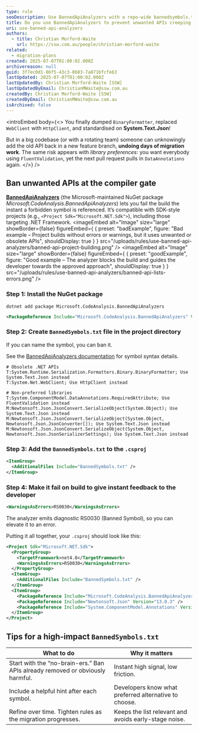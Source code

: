 ```yaml
---
type: rule
seoDescription: Use BannedApiAnalyzers with a repo-wide bannedsymbols.txt to block deprecated or disallowed APIs (and steer devs toward preferred libraries) before they hit main.
title: Do you use BannedApiAnalyzers to prevent unwanted APIs creeping back in?
uri: use-banned-api-analyzers
authors:
  - title: Christian Morford-Waite
    url: https://ssw.com.au/people/christian-morford-waite
related:
  - migration-plans
created: 2025-07-07T01:00:02.000Z
archivereason: null
guid: 3f7ec0d1-86f5-43c3-8b83-7a871bfcfe63
lastUpdated: 2025-07-07T01:00:02.000Z
lastUpdatedBy: Christian Morford-Waite [SSW]
lastUpdatedByEmail: ChristianMWaite@ssw.com.au
createdBy: Christian Morford-Waite [SSW]
createdByEmail: ChristianMWaite@ssw.com.au
isArchived: false
---
```


<introEmbed
  body={<>
You finally dumped `BinaryFormatter`, replaced `WebClient` with `HttpClient`, and standardised on **System.Text.Json**!

But in a big codebase (or with a rotating team) someone can unknowingly add the old API back in a new feature branch, **undoing days of migration work**. The same risk appears with *library preferences*: you want everybody using `FluentValidation`, yet the next pull request pulls in `DataAnnotations` again.
  </>}
/>
## Ban unwanted APIs at the compiler gate

**[BannedApiAnalyzers](https://www.nuget.org/packages/Microsoft.CodeAnalysis.BannedApiAnalyzers/)** (the Microsoft-maintained NuGet package *Microsoft.CodeAnalysis.BannedApiAnalyzers*) lets you fail the build the instant a forbidden symbol is referenced. It’s compatible with SDK-style projects (e.g., `<Project Sdk="Microsoft.NET.Sdk">`), including those targeting .NET Framework.
<imageEmbed
  alt="Image"
  size="large"
  showBorder={false}
  figureEmbed={ {
    preset: "badExample",
    figure: "Bad example – Project builds without errors or warnings, but it uses unwanted or obsolete APIs",
    shouldDisplay: true
  } }
  src="/uploads/rules/use-banned-api-analyzers/banned-api-project-building.png"
/>
<imageEmbed
  alt="Image"
  size="large"
  showBorder={false}
  figureEmbed={ {
    preset: "goodExample",
    figure: "Good example – The analyzer blocks the build and guides the developer towards the approved approach",
    shouldDisplay: true
  } }
  src="/uploads/rules/use-banned-api-analyzers/banned-api-lists-errors.png"
/>

### Step 1: Install the NuGet package

`dotnet add package Microsoft.CodeAnalysis.BannedApiAnalyzers`

```xml
<PackageReference Include="Microsoft.CodeAnalysis.BannedApiAnalyzers" Version="3.3.4" PrivateAssets="all" />
```

### Step 2: Create `BannedSymbols.txt` file in the project directory

If you can name the symbol, you can ban it.

See the [BannedApiAnalyzers documentation](https://github.com/dotnet/roslyn/blob/main/src/RoslynAnalyzers/Microsoft.CodeAnalysis.BannedApiAnalyzers/BannedApiAnalyzers.Help.md) for symbol syntax details.

```text
# Obsolete .NET APIs
T:System.Runtime.Serialization.Formatters.Binary.BinaryFormatter; Use System.Text.Json instead
T:System.Net.WebClient; Use HttpClient instead

# Non-preferred libraries
T:System.ComponentModel.DataAnnotations.RequiredAttribute; Use FluentValidation instead
M:Newtonsoft.Json.JsonConvert.SerializeObject(System.Object); Use System.Text.Json instead
M:Newtonsoft.Json.JsonConvert.SerializeObject(System.Object, Newtonsoft.Json.JsonConverter[]); Use System.Text.Json instead
M:Newtonsoft.Json.JsonConvert.SerializeObject(System.Object, Newtonsoft.Json.JsonSerializerSettings); Use System.Text.Json instead
```

### Step 3: Add the `BannedSymbols.txt` to the `.csproj`

```xml
<ItemGroup>
  <AdditionalFiles Include="BannedSymbols.txt" />
</ItemGroup>
```

### Step 4: Make it fail on build to give instant feedback to the developer

```xml
<WarningsAsErrors>RS0030</WarningsAsErrors>
```

The analyzer emits diagnostic RS0030 (Banned Symbol), so you can elevate it to an error.

Putting it all together, your `.csproj` should look like this:

```xml
<Project Sdk="Microsoft.NET.Sdk">
  <PropertyGroup>
    <TargetFramework>net4.8</TargetFramework>
    <WarningsAsErrors>RS0030</WarningsAsErrors>
  </PropertyGroup>
  <ItemGroup>
    <AdditionalFiles Include="BannedSymbols.txt" />
  </ItemGroup>
  <ItemGroup>
    <PackageReference Include="Microsoft.CodeAnalysis.BannedApiAnalyzers" Version="3.3.4" PrivateAssets="all" />
    <PackageReference Include="Newtonsoft.Json" Version="13.0.3" />
    <PackageReference Include="System.ComponentModel.Annotations" Version="5.0.0" />
  </ItemGroup>
</Project>
```

## Tips for a high-impact `BannedSymbols.txt`

| What to do | Why it matters |
| ------------- | ----------- |
| Start with the “no-brain-ers.” Ban APIs already removed or obviously harmful. | Instant high signal, low friction. |
| Include a helpful hint after each symbol. | Developers know what preferred alternative to choose. |
| Refine over time. Tighten rules as the migration progresses. | Keeps the list relevant and avoids early-stage noise. |
